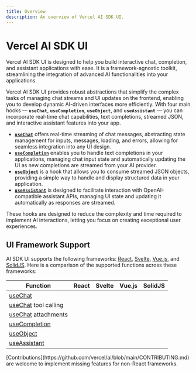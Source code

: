 ```yaml
---
title: Overview
description: An overview of Vercel AI SDK UI.
---
```


# Vercel AI SDK UI

Vercel AI SDK UI is designed to help you build interactive chat, completion, and assistant applications with ease. It is a framework-agnostic toolkit, streamlining the integration of advanced AI functionalities into your applications.

Vercel AI SDK UI provides robust abstractions that simplify the complex tasks of managing chat streams and UI updates on the frontend, enabling you to develop dynamic AI-driven interfaces more efficiently. With four main hooks — **`useChat`**, **`useCompletion`**, **`useObject`**, and **`useAssistant`** — you can incorporate real-time chat capabilities, text completions, streamed JSON, and interactive assistant features into your app.

- **[`useChat`](/docs/reference/ai-sdk-ui/use-chat)** offers real-time streaming of chat messages, abstracting state management for inputs, messages, loading, and errors, allowing for seamless integration into any UI design.
- **[`useCompletion`](/docs/reference/ai-sdk-ui/use-completion)** enables you to handle text completions in your applications, managing chat input state and automatically updating the UI as new completions are streamed from your AI provider.
- **[`useObject`](/docs/reference/ai-sdk-ui/use-object)** is a hook that allows you to consume streamed JSON objects, providing a simple way to handle and display structured data in your application.
- **[`useAssistant`](/docs/reference/ai-sdk-ui/use-assistant)** is designed to facilitate interaction with OpenAI-compatible assistant APIs, managing UI state and updating it automatically as responses are streamed.

These hooks are designed to reduce the complexity and time required to implement AI interactions, letting you focus on creating exceptional user experiences.

## UI Framework Support

AI SDK UI supports the following frameworks: [React](https://react.dev/), [Svelte](https://svelte.dev/), [Vue.js](https://vuejs.org/), and [SolidJS](https://www.solidjs.com/).
Here is a comparison of the supported functions across these frameworks:

| Function                                                   | React               | Svelte              | Vue.js              | SolidJS             |
| ---------------------------------------------------------- | ------------------- | ------------------- | ------------------- | ------------------- |
| [useChat](/docs/reference/ai-sdk-ui/use-chat)              | <Check size={18} /> | <Check size={18} /> | <Check size={18} /> | <Check size={18} /> |
| [useChat](/docs/reference/ai-sdk-ui/use-chat) tool calling | <Check size={18} /> | <Cross size={18} /> | <Cross size={18} /> | <Check size={18} /> |
| [useChat](/docs/reference/ai-sdk-ui/use-chat) attachments  | <Check size={18} /> | <Cross size={18} /> | <Cross size={18} /> | <Cross size={18} /> |
| [useCompletion](/docs/reference/ai-sdk-ui/use-completion)  | <Check size={18} /> | <Check size={18} /> | <Check size={18} /> | <Check size={18} /> |
| [useObject](/docs/reference/ai-sdk-ui/use-object)          | <Check size={18} /> | <Cross size={18} /> | <Cross size={18} /> | <Cross size={18} /> |
| [useAssistant](/docs/reference/ai-sdk-ui/use-assistant)    | <Check size={18} /> | <Check size={18} /> | <Check size={18} /> | <Cross size={18} /> |

<Note>
  [Contributions](https://github.com/vercel/ai/blob/main/CONTRIBUTING.md) are
  welcome to implement missing features for non-React frameworks.
</Note>
